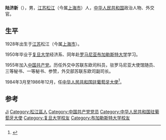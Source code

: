 {{Infobox person
| 姓名 = 陆济新
| 图像 = 
| 图像说明 = 
| 出生日期 = 1928年
| 出生地 = 江苏松江
| 国籍 = {{PRC}}
| 别名 = 
| 职业 = 外交官
| 籍贯 = [[上海|上海]]
| 母校 = [[复旦大学|复旦大学]]
| 知名于 = 
}}

'''陆济新'''（{{Bd|1928年}}），男，[[江苏省|江苏]][[松江|松江]]（今属[[上海市|上海市]]）人，[[中华人民共和国|中华人民共和国]]政治人物、外交官。

== 生平 ==
1928年出生于[[江苏省|江苏]]松江（今属[[上海市|上海市]]）。

1950年毕业于[[复旦大学|复旦大学]]经济系、同年赴[[羅馬尼亞|罗马尼亚]][[布加勒斯特大学|布加勒斯特大学]]学习。

1955年加入[[中国共产党|中国共产党]]。历任外交中苏联东欧司科员，驻罗马尼亚大使馆随员、三等秘书、一等秘书、参赞，外交部苏联东欧司副司长。

1984年3月至1986年12月，任[[中国驻葡萄牙大使列表|中华人民共和国驻葡萄牙大使]]<ref>{{Cite web|title=驻葡萄牙共和国历任大使|url=https://www.fmprc.gov.cn/web/ziliao_674904/wjrw_674925/2167_674935/oz/t9259.shtml|accessdate=2020-07-25|author=中华人民共和国外交部|date=|format=|publisher=|language=}}</ref>。

== 参考 ==
{{reflist}}

{{start box}}
{{s-dip}}
{{succession box|[[杨琪良|杨琪良]]|[[陈滋英|陈滋英]]|[[中国驻葡萄牙大使列表|中华人民共和国驻葡萄牙大使]]|1984年3月-1986年12月}}
{{end box}}

{{中国政治人物小作品}}

{{Authority control}}
{{DEFAULTSORT:Lu陆}}
[[Category:陆姓|Ji]]
[[Category:松江區人|Category:松江區人]]
[[Category:中国共产党党员|Category:中国共产党党员]]
[[Category:中华人民共和国驻葡萄牙大使|Category:中华人民共和国驻葡萄牙大使]]
[[Category:复旦大学校友|Category:复旦大学校友]]
[[Category:布加勒斯特大学校友|Category:布加勒斯特大学校友]]